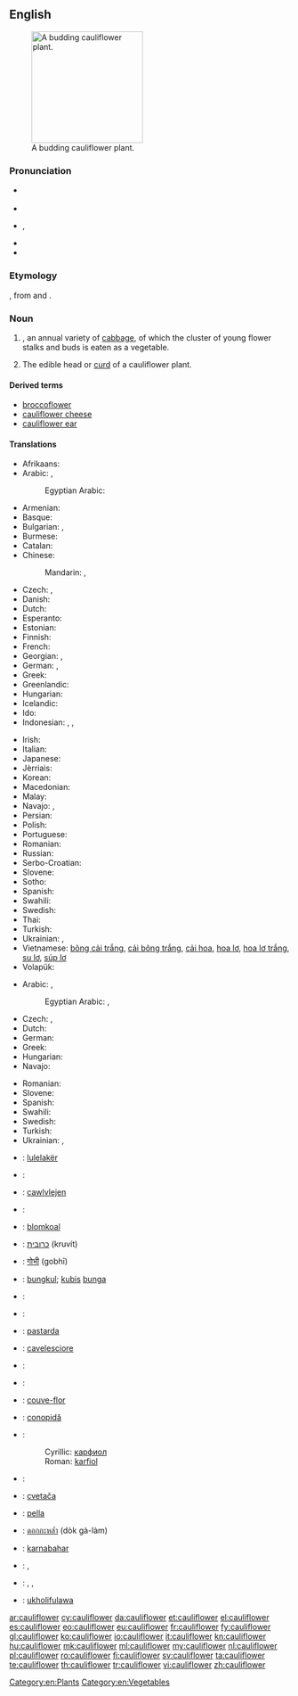 ==English==

[[Image:Cauliflower.jpg|thumb|right|200px|A budding cauliflower plant.]]

===Pronunciation===
* {{a|UK}} {{IPA|/ˈkɒl.i.flaʊ.ə/|/ˈkɒl.ɪ.flaʊ.ə/|lang=en}}
* {{audio|En-au-cauliflower.ogg|Audio (Australia)}}
* {{a|US}} {{IPA|/ˈkɔl.ɪˌflaʊ.ɚ/|lang=en}}, {{IPA|/ˈkɑl.əˌflaʊ.ɚ/|lang=en}}
* {{audio|En-us-ne-cauliflower.ogg|Audio (US)}}
* {{audio|En-us-cauliflower.ogg|Audio (US cot-caught merged)}}

===Etymology===
{{etyl|pro|en}} {{term|caulet-flòri||cauliflower|lang=pro}}, from {{term|caulet||cabbage|lang=pro}} and {{term|flòri||flowered|lang=pro}}.

===Noun===
{{en-noun}}

# {{taxlink|Brassica oleracea var. botrytis|variety}}, an annual variety of [[cabbage]], of which the cluster of young flower stalks and buds is eaten as a vegetable.
# The edible head or [[curd]] of a cauliflower plant.

====Derived terms====
* [[broccoflower]]
* [[cauliflower cheese]]
* [[cauliflower ear]]

====Translations====
{{trans-top|Vegetable}}
* Afrikaans: {{t|af|blomkool}}
* Arabic: {{t|ar|قرنبيط|m|tr=qarnabiiT}},  {{t|ar|قنبيط|m|tr=qunnabiiT}}
*: Egyptian Arabic: {{t|arz|قرنبيط|m-p|tr=ʔarnabiiṭ}}
* Armenian: {{t|hy|ծաղկակաղամբ|tr=çaġkakaġamb}}
* Basque: {{t|eu|azalore}}
* Bulgarian: {{t+|bg|карнабит|m}},  {{t|bg|карфиол|m}}
* Burmese: {{t+|my|ဂေါ်ဖီပန်း|tr=gàw-bì-pán|sc=Mymr}}
* Catalan: {{t|ca|coliflor|f}}
* Chinese:
*: Mandarin: {{t+|cmn|花椰菜|tr=huāyēcài|sc=Hani}},  {{t+|cmn|菜花|tr=càihuā|sc=Hani}}
* Czech: {{t+|cs|květák|m}}, {{t|cs|karfiól|m}}
* Danish: {{t+|da|blomkål}}
* Dutch: {{t+|nl|bloemkool|f}}
* Esperanto: {{t+|eo|florbrasiko}}
* Estonian: {{t|et|lillkapsas}}
* Finnish: {{t+|fi|kukkakaali}}
* French: {{t+|fr|chou-fleur|m}}
* Georgian: {{t|ka|კალბანი|tr=kalbani|sc=Geor}},  {{t|ka|ყვავილოვანი კომბოსტო|tr=qvavilovani kombosto|sc=Geor}}
* German: {{t+|de|Blumenkohl|m}},  {{qualifier|Austria}} {{t+|de|Karfiol|m}}
* Greek: {{t+|el|κουνουπίδι|n|tr=kunupídi}}
* Greenlandic: {{t|kl|blomkåli}}
* Hungarian: {{t+|hu|karfiol}}
* Icelandic: {{t+|is|blómkál|n}}
* Ido: {{t+|io|florkaulo}}
* Indonesian: {{t|id|blumkol}}, {{t+|id|kubis bunga}}, {{t+|id|kembang kol}}
{{trans-mid}}
* Irish: {{t|ga|cóilis|f}}
* Italian: {{t+|it|cavolfiore|m}}
* Japanese: {{t|ja|カリフラワー|tr=karifurawā}}
* Jèrriais: {{t|roa-jer|chou-flieur|m}}
* Korean: {{t|ko|꽃양배추|tr=kkotyangbaechu|sc=Hang}}
* Macedonian: {{t|mk|карфиол|m|tr=karfiól}}
* Malay: {{t|ms|kubis bunga}}
* Navajo: {{t|nv|chʼil łigaii}}, {{t|nv|sęęschʼil}}
* Persian: {{t|fa|کلم گل|sc=fa-Arab}}
* Polish: {{t+|pl|kalafior|m}}
* Portuguese: {{t+|pt|couve-flor|m}}
* Romanian: {{t+|ro|conopidă|f}}
* Russian: {{t+|ru|цветная капуста|f|tr=cvetnája kapústa}}
* Serbo-Croatian: {{t|sh|karfiol|m}}
* Slovene: {{t+|sl|cvetača|f}}
* Sotho: {{t|st|kholifolawa}}
* Spanish: {{t+|es|coliflor|f}}
* Swahili: {{t|sw|koliflawa}}
* Swedish: {{t+|sv|blomkål|c}}
* Thai: {{t+|th|กะหล่ำ|tr=gàlàm}}
* Turkish: {{t+|tr|karnabahar}}
* Ukrainian: {{t|uk|кучерява капуста|f|tr=kučer'áva kapústa|sc=Cyrl}}, {{t|uk|цвітна капуста|f|tr=tsvitná kapústa|sc=Cyrl}}
* Vietnamese: [[bông cải trắng]], [[cải bông trắng]], [[cải hoa]], [[hoa lơ]], [[hoa lơ trắng]], [[su lơ]], [[súp lơ]]
* Volapük: {{t+|vo|florabrasid}}
{{trans-bottom}}

{{trans-top|Edible head of a cauliflower plant}}
* Arabic: {{t|ar|قرنبيط|m|tr=qarnabiiT}},  {{t|ar|قنبيط|m|tr=qunnabiiT}}
*: Egyptian Arabic: {{t|arz|قرنبيطة|f|tr=ʔarnabiṭa|sc=Arab}}, {{t|arz|قرنبيط|m-p|tr=ʔarnabiiṭ}}
* Czech: {{t+|cs|květák|m}}, {{t|cs|karfiól|m}}
* Dutch: {{t+|nl|bloemkool|f}}
* German: {{t+|de|Blumenkohl|m}}
* Greek: {{t+|el|κουνουπίδι|n|tr=kunupídi}}
* Hungarian: {{t+|hu|karfiol}}
* Navajo: {{t|nv|chʼil łigaii}}
{{trans-mid}}
* Romanian: {{t+|ro|conopidă|f}}
* Slovene: {{t+|sl|cvetača|f}}
* Spanish: {{t+|es|coliflor|f}}
* Swahili: {{t|sw|mkoliflawa}}
* Swedish: {{t+|sv|blomkål|c}}
* Turkish: {{t+|tr|karnabahar}}
* Ukrainian: {{t|uk|кучерява капуста|f|tr=kučer'áva kapústa|sc=Cyrl}}, {{t|uk|цвітна капуста|f|tr=tsvitná kapústa|sc=Cyrl}}
{{trans-bottom}}

{{checktrans-top}}
* {{ttbc|sq}}: [[lulelakër]]
* {{ttbc|bg}}: {{t|bg|карфиол|m|tr=karfiol}}
* {{ttbc|kw}}: [[cawlvlejen]]
* {{ttbc|eo}}: {{t+|eo|florbrasiko}}
* {{ttbc|fy}}: [[blomkoal]]
* {{ttbc|he}}: [[כרובית]] (kruvít) {{g|f}}
* {{ttbc|hi}}: [[गोभी]] (gobhī)
* {{ttbc|id}}: [[bungkul]]; [[kubis]] [[bunga]]
* {{ttbc|it}}: {{t+|it|cavolfiore|m}}
* {{ttbc|la}}: {{t+|la|brassica|f}}
* {{ttbc|mt}}: [[pastarda]] {{g|f}}
* {{ttbc|nap}}: [[cavelesciore]]
* {{ttbc|no}}: {{t|no|blomkål}}
{{trans-mid}}
* {{ttbc|fa}}: {{t|fa|گل کلم|tr=gol-e kalam}}
* {{ttbc|pt}}: [[couve-flor]] {{g|f}}
* {{ttbc|ro}}: [[conopidă]] {{g|f}}
* {{ttbc|sh}}:
*: Cyrillic: [[карфиол]] {{g|m}}
*: Roman: [[karfiol]] {{g|m}}
* {{ttbc|sk}}: {{t|sk|karfiol|m}}
* {{ttbc|sl}}: [[cvetača]] {{g|f}}
* {{ttbc|es}}: [[pella]] {{g|f}} {{qualifier|Northern Spain|specifically Navarra|Spanish Basque Country|Aragon|and La Rioja}}
* {{ttbc|th}}: [[ดอกกะหล่ำ]] (dòk gà-làm)
* {{ttbc|tr}}: [[karnabahar]]
* {{ttbc|ur}}: {{t|ur|گوبی|tr=gobī}}, {{t|ur|گوبھی|tr=gobhī}}
* {{ttbc|vi}}: {{t|vi|hoa lơ}}, {{t|vi|hoa lơ trắng}}, {{t|vi|bông cải trắng}}
* {{ttbc|zu}}: [[ukholifulawa]]
{{trans-bottom}}

[[Category:en:Plants]]
[[Category:en:Vegetables]]

[[ar:cauliflower]]
[[cy:cauliflower]]
[[da:cauliflower]]
[[et:cauliflower]]
[[el:cauliflower]]
[[es:cauliflower]]
[[eo:cauliflower]]
[[eu:cauliflower]]
[[fr:cauliflower]]
[[fy:cauliflower]]
[[gl:cauliflower]]
[[ko:cauliflower]]
[[io:cauliflower]]
[[it:cauliflower]]
[[kn:cauliflower]]
[[hu:cauliflower]]
[[mk:cauliflower]]
[[ml:cauliflower]]
[[my:cauliflower]]
[[nl:cauliflower]]
[[pl:cauliflower]]
[[ro:cauliflower]]
[[fi:cauliflower]]
[[sv:cauliflower]]
[[ta:cauliflower]]
[[te:cauliflower]]
[[th:cauliflower]]
[[tr:cauliflower]]
[[vi:cauliflower]]
[[zh:cauliflower]]